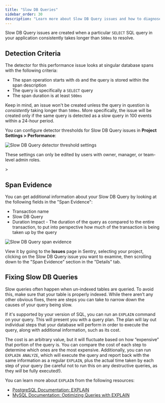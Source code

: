 ```yaml
---
title: "Slow DB Queries"
sidebar_order: 30
description: "Learn more about Slow DB Query issues and how to diagnose and fix them."
---
```


Slow DB Query issues are created when a particular `SELECT` SQL query in your application consistently takes longer than `500ms` to resolve.

## Detection Criteria

The detector for this performance issue looks at singular database spans with the following criteria:

- The span operation starts with `db` and the query is stored within the span description
- The query is specifically a `SELECT` query
- The span duration is at least `500ms`

Keep in mind, an issue won't be created unless the query in question is _consistently_ taking longer than `500ms`. More specifically, the issue will be created only if the same query is detected as a slow query
in 100 events within a 24-hour period.

You can configure detector thresholds for Slow DB Query issues in **Project Settings > Performance**:

![Slow DB Query detector threshold settings](./img/slow-db-queries-detector-settings.png)

<Alert>

These settings can only be edited by users with owner, manager, or team-level admin roles.

</Alert>>

## Span Evidence

You can get additional information about your Slow DB Query by looking at the following fields in the "Span Evidence":

- Transaction name
- Slow DB Query
- Duration Impact - The duration of the query as compared to the entire transaction, to put into perspective how much of the transaction is being taken up by the query

![Slow DB Query span evidence](./img/span-evidence.png)

View it by going to the **Issues** page in Sentry, selecting your project, clicking on the Slow DB Query issue you want to examine, then scrolling down to the "Span Evidence" section in the "Details" tab.

## Fixing Slow DB Queries

Slow queries often happen when un-indexed tables are queried. To avoid this, make sure that your table is properly indexed. While there aren’t any other obvious fixes, there are steps you can take to narrow down the causes of your query being slow.

If it's supported by your version of SQL, you can run an `EXPLAIN` command on your query. This will present you with a query plan. The plan will lay out individual steps that your database will perform in order to execute the query, along with additional information, such as its cost.

The cost is an arbitrary value, but it will fluctuate based on how “expensive” that portion of the query is. You can compare the cost of each step to determine which ones are the most expensive. Additionally, you can run `EXPLAIN ANALYZE`, which will execute the query and report back with the same information as a regular `EXPLAIN`, plus the actual time taken by each step of your query (be careful not to run this on any destructive queries, as they _will_ be fully executed!).

You can learn more about `EXPLAIN` from the following resources:

- [PostgreSQL Documentation: EXPLAIN](https://www.postgresql.org/docs/current/sql-explain.html)
- [MySQL Documentation: Optimizing Queries with EXPLAIN](https://dev.mysql.com/doc/refman/8.0/en/using-explain.html)
